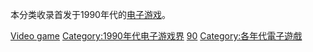 本分类收录首发于1990年代的[[电子游戏|电子游戏]]。

[[Category:1990年代作品|Video game]]
[[Category:1990年代电子游戏界|Category:1990年代电子游戏界]]
[[Category:20世纪电子游戏|90]]
[[Category:各年代電子遊戲|Category:各年代電子遊戲]]